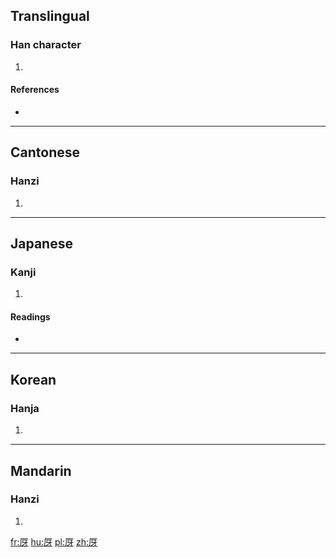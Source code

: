 ==Translingual==

===Han character===
{{Han char|rn=27|rad=厂|as=04|sn=6|four=7124<sub>1</sub>|canj=一一女竹 (MMVH)|ids=⿸[[厂]][[牙]]}}

# {{defn|Han|sort=厂04}}

====References====
* {{Han ref|kx=0160.300|dkj=02907|dj=0367.160|hdz=10069.090|uh=538A|ud=21386|bh=C9C4|bd=51652}}

----

==Cantonese==

===Hanzi===
{{yue-hanzi|jyut=|y=a2}}

# {{defn|lang=yue|sort=厂04}}

----

==Japanese==

===Kanji===
{{ja-kanji|grade=|rs=厂04}}

# {{defn|lang=ja|sort=厂04}}

====Readings====
* {{ja-readings|on=[[か]] (ka), [[げ]] (ge)|kun=[[くいちがう]] (kuichigau)}}

----

==Korean==

===Hanja===
{{ko-hanja|hangeul=아|rv=a|mr=a}}

# {{defn|lang=ko|sort=厂04}}

----

==Mandarin==

===Hanzi===
{{cmn-hanzi|pin=[[yǎ]] ([[ya3]])|wg=ya<sup>3</sup>}}

# {{defn|lang=cmn|sort=厂04}}

[[fr:厊]]
[[hu:厊]]
[[pl:厊]]
[[zh:厊]]